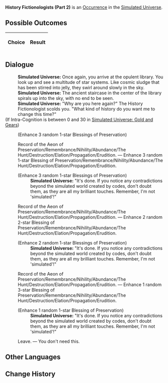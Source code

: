 {{Simulated Universe Event Infobox
|title         = History Fictionologists (Part 2)
|image         = Random Event Historian.png
|type          =
|domains_su    = Occurrence
|domains_ext   = Occurrence
|domains_swarm = 
|domains_gng   = 
|requirements  =
|prev          = {{tx}}
|next          = {{tx}}
|indexRewards  =
|characters    = 
}}
'''History Fictionologists (Part 2)''' is an [[Simulated Universe/Occurrence|Occurrence]] in the [[Simulated Universe]].

==Possible Outcomes==
{| class="article-table"
!Choice
!Result

|}

<!--
==Gameplay Notes==

-->
==Dialogue==
{{Dialogue Start}}
:'''Simulated Universe:''' Once again, you arrive at the opulent library. You look up and see a multitude of star systems. Like cosmic sludge that has been stirred into jelly, they swirl around slowly in the sky.
:'''Simulated Universe:''' The ancient staircase in the center of the library spirals up into the sky, with no end to be seen.
:'''Simulated Universe:''' "Why are you here again?" The History Fictionologist scolds you. "What kind of history do you want me to change this time?"
;(If Intra-Cognition is between 0 and 30 in [[Simulated Universe: Gold and Gears]])
:{{SU Special Dialogue|Erudition|Rewrite the record of the Aeon of Preservation/Remembrance/Nihility/Abundance/The Hunt/Destruction/Elation/Propagation/Erudition.|Enhance 3 Blessing(s) of Preservation/Remembrance/Nihility/Abundance/The Hunt/Destruction/Elation/Propagation/Erudition.}}
:;(Enhance 3 random 1-star Blessings of Preservation)
:{{DIcon|Star}} Record of the Aeon of Preservation/Remembrance/Nihility/Abundance/The Hunt/Destruction/Elation/Propagation/Erudition. &mdash; Enhance 3 random 1-star Blessing of Preservation/Remembrance/Nihility/Abundance/The Hunt/Destruction/Elation/Propagation/Erudition.
:;(Enhance 3 random 1-star Blessings of Preservation)
::'''Simulated Universe:''' "It's done. If you notice any contradictions beyond the simulated world created by codes, don't doubt them, as they are all my brilliant touches. Remember, I'm not 'simulated'!"
:{{DIcon|Star}} Record of the Aeon of Preservation/Remembrance/Nihility/Abundance/The Hunt/Destruction/Elation/Propagation/Erudition. &mdash; Enhance 2 random 2-star Blessing of Preservation/Remembrance/Nihility/Abundance/The Hunt/Destruction/Elation/Propagation/Erudition.
:;(Enhance 2 random 1-star Blessings of Preservation)
::'''Simulated Universe:''' "It's done. If you notice any contradictions beyond the simulated world created by codes, don't doubt them, as they are all my brilliant touches. Remember, I'm not 'simulated'!"
:{{DIcon|Star}} Record of the Aeon of Preservation/Remembrance/Nihility/Abundance/The Hunt/Destruction/Elation/Propagation/Erudition. &mdash; Enhance 1 random 3-star Blessing of Preservation/Remembrance/Nihility/Abundance/The Hunt/Destruction/Elation/Propagation/Erudition.
:;(Enhance 1 random 1-star Blessing of Preservation)
::'''Simulated Universe:''' "It's done. If you notice any contradictions beyond the simulated world created by codes, don't doubt them, as they are all my brilliant touches. Remember, I'm not 'simulated'!"
:{{DIcon|Star}} Leave. &mdash; You don't need this.
{{Dialogue End}}

==Other Languages==
{{Other Languages
|en   = History Fictionologists (Part 2)
|zhs  = 虚构史学家（其二）
|zht  = 虛構史學家（其二）
|ja   = {{Rubi|虚構歴史学者|きょこうれきしがくしゃ}}（その2）
|ko   = 허구 역사학자 (2)
|es   = Historiadores Espurios (II)
|fr   = Fictionnistes de l'histoire (partie 2)
|ru   = Фикциологи истории II
|th   = นักแต่งประวัติศาสตร์ (2)
|vi   = Nhà Sử Học Hư Cấu 2
|de   = Geschichtsfiktionologen (Teil 2)
|id   = History Fictionologists (2)
|pt   = Ficciologistas da História (Parte 2)
}}

==Change History==
{{Change History|1.0}}

